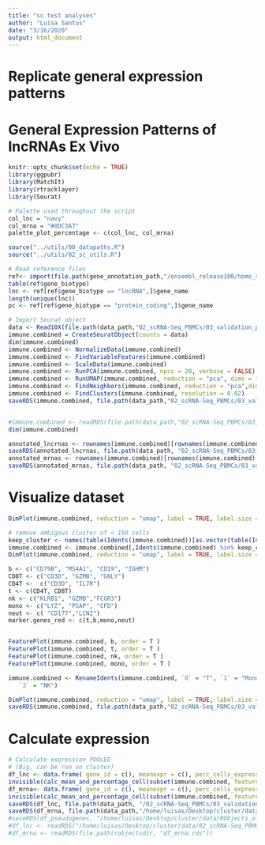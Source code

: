 ```yaml
---
title: "sc test analyses"
author: "Luisa Santus"
date: "3/16/2020"
output: html_document
---
```



# Replicate general expression patterns 
# General Expression Patterns of lncRNAs Ex Vivo


```r
knitr::opts_chunk$set(echo = TRUE)
library(ggpubr)
library(MatchIt)
library(rtracklayer)
library(Seurat)

# Palette used throughout the script
col_lnc = "navy"
col_mrna = "#8DC3A7"
palette_plot_percentage <- c(col_lnc, col_mrna)

source("../utils/00_datapaths.R")
source("../utils/02_sc_utils.R")

# Read reference files 
ref<- import(file.path(gene_annotation_path,"/ensembl_release100/homo_sapiens/Homo_sapiens.GRCh38.100.gtf"))
table(ref$gene_biotype)
lnc <- ref[ref$gene_biotype == "lncRNA",]$gene_name
length(unique(lnc))
pc <- ref[ref$gene_biotype == "protein_coding",]$gene_name

# Import Seurat object 
data <- Read10X(file.path(data_path,"02_scRNA-Seq_PBMCs/03_validation_pbmcs_external/01_10xGenomic_10kPBMCs/filtered_gene_bc_matrices/hg19/"))
immune.combined = CreateSeuratObject(counts = data)
dim(immune.combined)
immune.combined <- NormalizeData(immune.combined)
immune.combined <- FindVariableFeatures(immune.combined)
immune.combined <- ScaleData(immune.combined)
immune.combined <- RunPCA(immune.combined, npcs = 20, verbose = FALSE)
immune.combined <- RunUMAP(immune.combined, reduction = "pca", dims = 1:20)
immune.combined <- FindNeighbors(immune.combined, reduction = "pca",dims = 1:20 )
immune.combined <- FindClusters(immune.combined, resolution = 0.02)
saveRDS(immune.combined, file.path(data_path,"02_scRNA-Seq_PBMCs/03_validation_pbmcs_external/01_10xGenomic_10kPBMCs/01_immunecombined_clustered.rds"))


#immune.combined <- readRDS(file.path(data_path,"02_scRNA-Seq_PBMCs/03_validation_pbmcs_external/01_10xGenomic_10kPBMCs/01_immunecombined_idents.rds"))
dim(immune.combined)

annotated_lncrnas <- rownames(immune.combined)[rownames(immune.combined) %in% lnc]
saveRDS(annotated_lncrnas, file.path(data_path, "02_scRNA-Seq_PBMCs/03_validation_pbmcs_external/01_10xGenomic_10kPBMCs/05_stats/all_lncrnas.rds"))
annotated_mrnas <- rownames(immune.combined)[rownames(immune.combined) %in% pc]
saveRDS(annotated_mrnas, file.path(data_path, "02_scRNA-Seq_PBMCs/03_validation_pbmcs_external/01_10xGenomic_10kPBMCs/05_stats/annotated_mrnas.rds"))


```



# Visualize dataset 

```r
DimPlot(immune.combined, reduction = "umap", label = TRUE, label.size = 9)+theme_void()

# remove ambigous cluster of < 150 cells
keep_cluster <- names(table(Idents(immune.combined))[as.vector(table(Idents(immune.combined)) > 150)])
immune.combined <- immune.combined[,Idents(immune.combined) %in% keep_cluster]
DimPlot(immune.combined, reduction = "umap", label = TRUE, label.size = 9)+theme_void()

b <- c("CD79B", "MS4A1", "CD19", "IGHM")
CD8T <- c("CD3D", "GZMB", "GNLY")
CD4T <-  c("CD3D", "IL7R")
t <- c(CD4T, CD8T)
nk <- c("KLRB1", "GZMB","FCGR3")
mono <- c("LYZ", "PSAP", "CFD") 
neut <- c( "CD177","LCN2") 
marker.genes_red <- c(t,b,mono,neut)


FeaturePlot(immune.combined, b, order = T )
FeaturePlot(immune.combined, t, order = T )
FeaturePlot(immune.combined, nk, order = T )
FeaturePlot(immune.combined, mono, order = T )

immune.combined <- RenameIdents(immune.combined, `0` = "T", `1` = "Monocyte", `2` = "B", 
   `3` = "NK")

DimPlot(immune.combined, reduction = "umap", label = TRUE, label.size = 9)+theme_void()
saveRDS(immune.combined, file.path(data_path,"02_scRNA-Seq_PBMCs/03_validation_pbmcs_external/01_10xGenomic_10kPBMCs/01_immunecombined_idents.rds"))
```


# Calculate expression 

```r
# Calculate expression POOLED
# (Big, can be run on cluster)
df_lnc <- data.frame( gene_id = c(), meanexpr = c(), perc_cells_expressing = c(), maxexpr = c(), medianexpr = c(), var = c(), n_cells = c(), tot_cells = c())
invisible(calc_mean_and_percentage_cell(subset(immune.combined, features = annotated_lncrnas), "",df_lnc, 1))
df_mrna<- data.frame( gene_id = c(), meanexpr = c(), perc_cells_expressing = c(), maxexpr = c(), medianexpr = c(), var = c(), n_cells = c(),tot_cells = c())
invisible(calc_mean_and_percentage_cell(subset(immune.combined, features = annotated_mrnas), "",df_mrna, 1))
saveRDS(df_lnc, file.path(data_path, "/02_scRNA-Seq_PBMCs/03_validation_pbmcs_external/01_10xGenomic_10kPBMCs/df_lnc.rds"))
saveRDS(df_mrna, file.path(data_path,"/home/luisas/Desktop/cluster/data/02_scRNA-Seq_PBMCs/03_validation_pbmcs_external/01_10xGenomic_10kPBMCs/df_mrna.rds"))
#saveRDS(df_pseudogenes, "/home/luisas/Desktop/cluster/data/RObjects_old/df_pseudogenes.rds")
#df_lnc <- readRDS("/home/luisas/Desktop/cluster/data/02_scRNA-Seq_PBMCs/03_validation_pbmcs_external/01_10xGenomic_10kPBMCs/df_lnc.rds")
#df_mrna <- readRDS(file.path(robjectsdir, "df_mrna.rds"))
```


